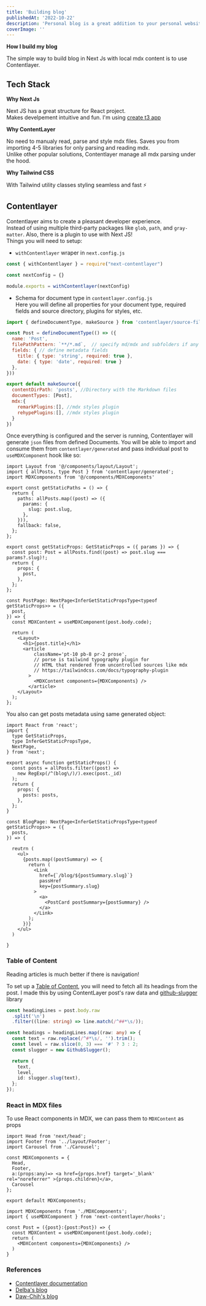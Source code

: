 ```yaml
---
title: 'Building blog'
publishedAt: '2022-10-22'
description: 'Personal blog is a great addition to your personal website. There are more good reasons to have one than you might think, especially for someone like developers. Personal website with blog using Next JS and Contentlayer SDK'
coverImage: ''
---
```


**How I build my blog**

The simple way to build blog in Next Js with local mdx content is to use Contentlayer.

## Tech Stack

<blockquote className="with-icons">
  <div className="not-prose mt-2 text-4xl">
    <TechIcons techs={['nextjs', 'tailwindcss', 'contentlayer']} />
  </div>
</blockquote>

**Why Next Js**

Next JS has a great structure for React project.\
Makes develpement intuitive and fun.
I'm using [create t3 app](https://init.tips/)

**Why ContentLayer**

No need to manualy read, parse and style mdx files.
Saves you from importing 4-5 libraries for only parsing and reading mdx.\
Unlike other popular solutions, Contentlayer manage all mdx parsing under the hood.

**Why Tailwind CSS**

With Tailwind utility classes styling seamless and fast ⚡

## Contentlayer

Contentlayer aims to create a pleasant developer experience.\
Instead of using multiple third-party packages like `glob`, `path`, and `gray-matter`.
Also, there is a plugin to use with Next JS!\
Things you will need to setup:

- `withContentlayer` wraper in `next.config.js`

```javascript:next.config.js showLineNumbers
const { withContentlayer } = require("next-contentlayer")

const nextConfig = {}

module.exports = withContentlayer(nextConfig)
```

- Schema for document type in `contentlayer.config.js`\
  Here you will define all properties for your document type, required fields and source directory, plugins for styles, etc.

```javascript:contentlayer.config.js showLineNumbers
import { defineDocumentType, makeSource } from 'contentlayer/source-files'

const Post = defineDocumentType(() => ({
  name: 'Post',
  filePathPattern: `**/*.md`,  // specify md/mdx and subfolders if any
  fields: { // define metadata fields
    title: { type: 'string', required: true },
    date: { type: 'date', required: true }
  },
}))

export default makeSource({
  contentDirPath: 'posts', //Directory with the Markdown files
  documentTypes: [Post],
  mdx:{
    remarkPlugins:[], //mdx styles plugin
    rehypePlugins:[], //mdx styles plugin
  }
})
```

Once everything is configured and the server is running, Contentlayer will generate `json` files
from defined Documents.
You will be able to import and consume them from `contentlayer/generated`
and pass individual post to `useMDXComponent` hook like so:

```typescript:[slug].tsx showLineNumbers
import Layout from '@/components/layout/Layout';
import { allPosts, type Post } from 'contentlayer/generated';
import MDXComponents from '@/components/MDXComponents'

export const getStaticPaths = () => {
  return {
    paths: allPosts.map((post) => ({
      params: {
        slug: post.slug,
      },
    })),
    fallback: false,
  };
};

export const getStaticProps: GetStaticProps = ({ params }) => {
  const post: Post = allPosts.find((post) => post.slug === params?.slug)!;
  return {
    props: {
      post,
    },
  };
};

const PostPage: NextPage<InferGetStaticPropsType<typeof getStaticProps>> = ({
  post,
}) => {
  const MDXContent = useMDXComponent(post.body.code);

  return (
    <Layout>
      <h1>{post.title}</h1>
      <article
          className='pt-10 pb-8 pr-2 prose',
          // porse is tailwind typography plugin for
          // HTML that rendered from uncontrolled sources like mdx
          // https://tailwindcss.com/docs/typography-plugin
        >
          <MDXContent components={MDXComponents} />
        </article>
    </Layout>
  );
};
```

You also can get posts metadata using same generated object:

```typescript:Blog.tsx showLineNumbers
import React from 'react';
import {
  type GetStaticProps,
  type InferGetStaticPropsType,
  NextPage,
} from 'next';

export async function getStaticProps() {
  const posts = allPosts.filter((post) =>
    new RegExp(/^(blog\/)/).exec(post._id)
  );
  return {
    props: {
      posts: posts,
    },
  };
}

const BlogPage: NextPage<InferGetStaticPropsType<typeof getStaticProps>> = ({
  posts,
}) => {

  reutrn (
    <ul>
      {posts.map((postSummary) => {
        return (
          <Link
            href={`/blog/${postSummary.slug}`}
            passHref
            key={postSummary.slug}
          >
            <a>
              <PostCard postSummary={postSummary} />
            </a>
          </Link>
        );
      })}
    </ul>
  )

}
```

### Table of Content

Reading articles is much better if there is navigation!

To set up a [Table of Content](https://github.com/useinov12/ruslanuseinov.com/blob/main/src/components/content/PostLayout.tsx),
you will need to fetch all its headings from the post.
I made this by using ContentLayer post's raw data and
[github-slugger](https://www.npmjs.com/package/github-slugger) library

```typescript showLineNumbers
const headingLines = post.body.raw
  .split('\n')
  .filter((line: string) => line.match(/^##*\s/));

const headings = headingLines.map((raw: any) => {
  const text = raw.replace(/^#*\s/, '').trim();
  const level = raw.slice(0, 3) === '#' ? 3 : 2;
  const slugger = new GithubSlugger();

  return {
    text,
    level,
    id: slugger.slug(text),
  };
});
```

### React in MDX files

To use React components in MDX, we can pass them to `MDXContent` as props

```typescript:MDXComponents.tsx showLineNumbers
import Head from 'next/head';
import Footer from '../layout/Footer';
import Carousel from './Carousel';

const MDXComponents = {
  Head,
  Footer,
  a:(props:any)=> <a href={props.href} target='_blank' rel="noreferrer" >{props.children}</a>,
  Carousel
};

export default MDXComponents;
```

```javascript:Post.tsx showLineNumbers
import MDXComponents from './MDXComponents';
import { useMDXComponent } from 'next-contentlayer/hooks';

const Post = ({post}:{post:Post}) => {
  const MDXContent = useMDXComponent(post.body.code);
  return (
    <MDXContent components={MDXComponents} />
  )
}
```

### References

- [Contentlayer documentation](https://www.contentlayer.dev/)
- [Delba's blog](https://delba.dev/blog/next-blog-structured-mdx-content-with-contentlayer)
- [Daw-Chih's blog](https://dawchihliou.github.io/articles/build-better-nextjs-static-sites-with-mdx-and-contentlayer)
